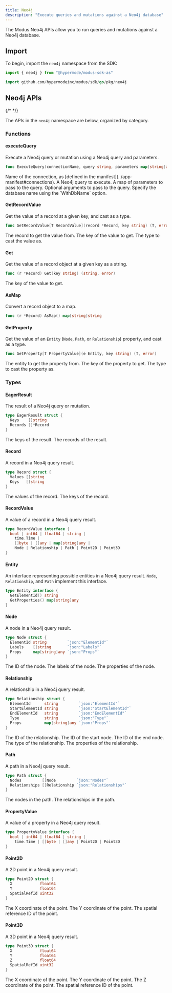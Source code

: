 ```yaml
---
title: Neo4j
description: "Execute queries and mutations against a Neo4j database"
---
```



<SdkHeader language="AssemblyScript" feature="Neo4j" />

The Modus Neo4j APIs allow you to run queries and mutations against a Neo4j
database.

## Import

To begin, import the `neo4j` namespace from the SDK:

<CodeGroup>

```ts AssemblyScript
import { neo4j } from "@hypermode/modus-sdk-as"
```

```go Go
import github.com/hypermodeinc/modus/sdk/go/pkg/neo4j
```

</CodeGroup>

## Neo4j APIs

{/* <!-- vale Google.Headings = NO --> */}

The APIs in the `neo4j` namespace are below, organized by category.

<SdkTip />

### Functions

#### executeQuery

Execute a Neo4j query or mutation using a Neo4j query and parameters.

```go
func ExecuteQuery(connectionName, query string, parameters map[string]any, opts ...Neo4jOption) (*EagerResult, error)
```

<ResponseField name="connectionName" type="string" required>
  Name of the connection, as [defined in the
  manifest](../app-manifest#connections).
</ResponseField>

<ResponseField name="query" type="string" required>
  A Neo4j query to execute.
</ResponseField>

<ResponseField name="parameters" type="map[string]any" required>
  A map of parameters to pass to the query.
</ResponseField>

<ResponseField name="opts" type="Neo4jOption" required>
  Optional arguments to pass to the query. Specify the database name using the
  `WithDbName` option.
</ResponseField>

#### GetRecordValue

Get the value of a record at a given key, and cast as a type.

```go
func GetRecordValue[T RecordValue](record *Record, key string) (T, error)
```

<ResponseField name="record" type="Record" required>
  The record to get the value from.
</ResponseField>

<ResponseField name="key" type="string" required>
  The key of the value to get.
</ResponseField>

<ResponseField name="T" type="RecordValue" required>
  The type to cast the value as.
</ResponseField>

#### Get

Get the value of a record object at a given key as a string.

```go
func (r *Record) Get(key string) (string, error)
```

<ResponseField name="key" type="string" required>
  The key of the value to get.
</ResponseField>

#### AsMap

Convert a record object to a map.

```go
func (r *Record) AsMap() map[string]string
```

#### GetProperty

Get the value of an `Entity` (`Node`, `Path`, or `Relationship`) property, and
cast as a type.

```go
func GetProperty[T PropertyValue](e Entity, key string) (T, error)
```

<ResponseField name="e" type="Entity" required>
  The entity to get the property from.
</ResponseField>

<ResponseField name="key" type="string" required>
  The key of the property to get.
</ResponseField>

<ResponseField name="T" type="PropertyValue" required>
  The type to cast the property as.
</ResponseField>

### Types

#### EagerResult

The result of a Neo4j query or mutation.

```go
type EagerResult struct {
  Keys    []string
  Records []*Record
}
```

<ResponseField name="Keys" type="string[]" required>
  The keys of the result.
</ResponseField>

<ResponseField name="Records" type="Record[]" required>
  The records of the result.
</ResponseField>

#### Record

A record in a Neo4j query result.

```go
type Record struct {
  Values []string
  Keys   []string
}
```

<ResponseField name="Values" type="string[]" required>
  The values of the record.
</ResponseField>

<ResponseField name="Keys" type="string[]" required>
  The keys of the record.
</ResponseField>

#### RecordValue

A value of a record in a Neo4j query result.

```go
type RecordValue interface {
  bool | int64 | float64 | string |
    time.Time |
    []byte | []any | map[string]any |
    Node | Relationship | Path | Point2D | Point3D
}
```

#### Entity

An interface representing possible entities in a Neo4j query result. `Node`,
`Relationship`, and `Path` implement this interface.

```go
type Entity interface {
  GetElementId() string
  GetProperties() map[string]any
}
```

#### Node

A node in a Neo4j query result.

```go
type Node struct {
  ElementId string         `json:"ElementId"`
  Labels    []string       `json:"Labels"`
  Props     map[string]any `json:"Props"`
}
```

<ResponseField name="ElementId" type="string" required>
  The ID of the node.
</ResponseField>

<ResponseField name="Labels" type="string[]" required>
  The labels of the node.
</ResponseField>

<ResponseField name="Props" type="map[string]any" required>
  The properties of the node.
</ResponseField>

#### Relationship

A relationship in a Neo4j query result.

```go
type Relationship struct {
  ElementId      string         `json:"ElementId"`
  StartElementId string         `json:"StartElementId"`
  EndElementId   string         `json:"EndElementId"`
  Type           string         `json:"Type"`
  Props          map[string]any `json:"Props"`
}
```

<ResponseField name="ElementId" type="string" required>
  The ID of the relationship.
</ResponseField>

<ResponseField name="StartElementId" type="string" required>
  The ID of the start node.
</ResponseField>

<ResponseField name="EndElementId" type="string" required>
  The ID of the end node.
</ResponseField>

<ResponseField name="Type" type="string" required>
  The type of the relationship.
</ResponseField>

<ResponseField name="Props" type="map[string]any" required>
  The properties of the relationship.
</ResponseField>

#### Path

A path in a Neo4j query result.

```go
type Path struct {
  Nodes         []Node         `json:"Nodes"`
  Relationships []Relationship `json:"Relationships"`
}
```

<ResponseField name="Nodes" type="Node[]" required>
  The nodes in the path.
</ResponseField>

<ResponseField name="Relationships" type="Relationship[]" required>
  The relationships in the path.
</ResponseField>

#### PropertyValue

A value of a property in a Neo4j query result.

```go
type PropertyValue interface {
  bool | int64 | float64 | string |
    time.Time | []byte | []any | Point2D | Point3D
}
```

#### Point2D

A 2D point in a Neo4j query result.

```go
type Point2D struct {
  X            float64
  Y            float64
  SpatialRefId uint32
}
```

<ResponseField name="X" type="float64" required>
  The X coordinate of the point.
</ResponseField>

<ResponseField name="Y" type="float64" required>
  The Y coordinate of the point.
</ResponseField>

<ResponseField name="SpatialRefId" type="uint32" required>
  The spatial reference ID of the point.
</ResponseField>

#### Point3D

A 3D point in a Neo4j query result.

```go
type Point3D struct {
  X            float64
  Y            float64
  Z            float64
  SpatialRefId uint32
}
```

<ResponseField name="X" type="float64" required>
  The X coordinate of the point.
</ResponseField>

<ResponseField name="Y" type="float64" required>
  The Y coordinate of the point.
</ResponseField>

<ResponseField name="Z" type="float64" required>
  The Z coordinate of the point.
</ResponseField>

<ResponseField name="SpatialRefId" type="uint32" required>
  The spatial reference ID of the point.
</ResponseField>
